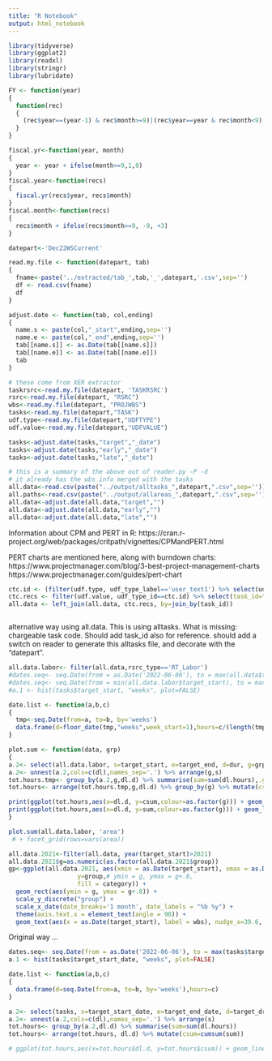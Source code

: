```yaml
---
title: "R Notebook"
output: html_notebook
---
```


```r
library(tidyverse)
library(ggplot2)
library(readxl)
library(stringr)
library(lubridate)

FY <- function(year)
{
  function(rec)
  {
    (rec$year==(year-1) & rec$month>=9)|(rec$year==year & rec$month<9)
  }
}

fiscal.yr<-function(year, month)
{
  year <- year + ifelse(month>=9,1,0)
}
fiscal.year<-function(recs)
{
  fiscal.yr(recs$year, recs$month)
}
fiscal.month<-function(recs)
{
  recs$month + ifelse(recs$month>=9, -9, +3)
}
```

```r
datepart<-'Dec22WSCurrent'

read.my.file <- function(datepart, tab)
{
  fname<-paste('../extracted/tab_',tab,'_',datepart,'.csv',sep='')
  df <- read.csv(fname)
  df
}

adjust.date <- function(tab, col,ending) 
{ 
  name.s <- paste(col,"_start",ending,sep='')
  name.e <- paste(col,"_end",ending,sep='')
  tab[[name.s]] <- as.Date(tab[[name.s]]) 
  tab[[name.e]] <- as.Date(tab[[name.e]]) 
  tab
}

# these come from XER extractor
taskrsrc<-read.my.file(datepart, 'TASKRSRC')
rsrc<-read.my.file(datepart, "RSRC")
wbs<-read.my.file(datepart, "PROJWBS")
tasks<-read.my.file(datepart,"TASK")
udf.type<-read.my.file(datepart,"UDFTYPE")
udf.value<-read.my.file(datepart,"UDFVALUE")

tasks<-adjust.date(tasks,"target","_date")
tasks<-adjust.date(tasks,"early","_date")
tasks<-adjust.date(tasks,"late","_date")

# this is a summary of the above out of reader.py -P -d
# it already has the wbs info merged with the tasks
all.data<-read.csv(paste("../output/alltasks_",datepart,".csv",sep=''))
all.paths<-read.csv(paste("../output/allareas_",datepart,".csv",sep=''))
all.data<-adjust.date(all.data,"target","")
all.data<-adjust.date(all.data,"early","")
all.data<-adjust.date(all.data,"late","")

```

Information about CPM and PERT in R:
https://cran.r-project.org/web/packages/critpath/vignettes/CPMandPERT.html

PERT charts are mentioned here, along with burndown charts:
https://www.projectmanager.com/blog/3-best-project-management-charts
https://www.projectmanager.com/guides/pert-chart

```r
ctc.id <- (filter(udf.type, udf_type_label=='user_text1') %>% select(udf_type_id))[[1]]
ctc.recs <- filter(udf.value, udf_type_id==ctc.id) %>% select(task_id=fk_id, ctc=udf_text)
all.data <- left_join(all.data, ctc.recs, by=join_by(task_id))
```

```r

```


alternative way using all.data.   This is using alltasks.
What is missing: chargeable task code.   Should add task_id also for reference.
should add a switch on reader to generate this alltasks file, and decorate with the "datepart".



```r
all.data.labor<- filter(all.data,rsrc_type=='RT_Labor')
#dates.seq<- seq.Date(from = as.Date('2022-06-06'), to = max(all.data$target_end), by = 'weeks')
#dates.seq<- seq.Date(from = min(all.data.labor$target_start), to = max(all.data.labor$target_end), by = 'weeks')
#a.1 <- hist(tasks$target_start, "weeks", plot=FALSE)

date.list <- function(a,b,c)
{
  tmp<-seq.Date(from=a, to=b, by='weeks')
  data.frame(d=floor_date(tmp,"weeks",week_start=1),hours=c/(length(tmp)))
}

plot.sum <- function(data, grp)
{
a.2<- select(all.data.labor, s=target_start, e=target_end, d=dur, g=grp) %>% rowwise() %>% mutate(dl=list(date.list(s,e,d)))
a.2<- unnest(a.2,cols=c(dl),names_sep='.') %>% arrange(g,s)
tot.hours.tmp<- group_by(a.2,g,dl.d) %>% summarise(sum=sum(dl.hours),.groups='keep')
tot.hours<- arrange(tot.hours.tmp,g,dl.d) %>% group_by(g) %>% mutate(csum=cumsum(sum))

print(ggplot(tot.hours,aes(x=dl.d, y=csum,colour=as.factor(g))) + geom_line())
print(ggplot(tot.hours,aes(x=dl.d, y=sum,colour=as.factor(g))) + geom_line())
}

plot.sum(all.data.labor, 'area')
 # + facet_grid(rows=vars(area))

```



```r
all.data.2021<-filter(all.data, year(target_start)>2021)
all.data.2021$g=as.numeric(as.factor(all.data.2021$group))
gp<-ggplot(all.data.2021, aes(xmin = as.Date(target_start), xmax = as.Date(target_end), 
                   y=group,# ymin = g, ymax = g+.8, 
                   fill = category)) +
  geom_rect(aes(ymin = g, ymax = g+.8)) +
  scale_y_discrete("group") +
  scale_x_date(date_breaks='1 month', date_labels = "%b %y") +
  theme(axis.text.x = element_text(angle = 90)) + 
  geom_text(aes(x = as.Date(target_start), label = wbs), nudge_x=39.6, nudge_y=.2, size=3)
```

Original way ...
```r
dates.seq<- seq.Date(from = as.Date('2022-06-06'), to = max(tasks$target_end_date), by = 'weeks')
a.1 <- hist(tasks$target_start_date, "weeks", plot=FALSE)

date.list <- function(a,b,c)
{
  data.frame(d=seq.Date(from=a, to=b, by='weeks'),hours=c)
}

a.2<- select(tasks, s=target_start_date, e=target_end_date, d=target_drtn_hr_cnt) %>% rowwise() %>% mutate(dl=list(date.list(s,e,d)))
a.2<- unnest(a.2,cols=c(dl),names_sep='.') %>% arrange(s)
tot.hours<- group_by(a.2,dl.d) %>% summarise(sum=sum(dl.hours))
tot.hours<- arrange(tot.hours, dl.d) %>% mutate(csum=cumsum(sum))

# ggplot(tot.hours,aes(x=tot.hours$dl.d, y=tot.hours$csum)) + geom_line()

```

